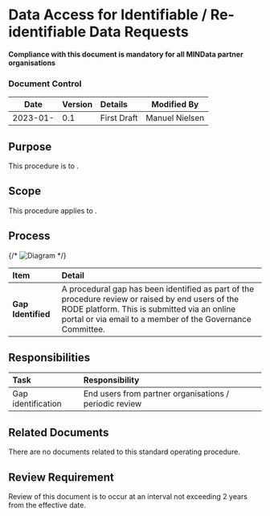 # Data Access for Identifiable / Re-identifiable Data Requests

**Compliance with this document is mandatory for all MINData partner organisations**

### Document Control

|   Date   | Version | Details     |  Modified By   |
| :------: | :------ | :---------- | :------------: |
| 2023-01- | 0.1     | First Draft | Manuel Nielsen |

## Purpose

This procedure is to .

## Scope

This procedure applies to .

## Process

{/* ![Diagram](https://rode.forske.org/diagrams/.platform/procedures/2301.drawio.svg) */}

| Item               | Detail                                                                                                                                                                                                         |
| :----------------- | :------------------------------------------------------------------------------------------------------------------------------------------------------------------------------------------------------------- |
| **Gap Identified** | A procedural gap has been identified as part of the procedure review or raised by end users of the RODE platform. This is submitted via an online portal or via email to a member of the Governance Committee. |

## Responsibilities

| Task               | Responsibility                                         |
| :----------------- | :----------------------------------------------------- |
| Gap identification | End users from partner organisations / periodic review |

## Related Documents

There are no documents related to this standard operating procedure.

## Review Requirement

Review of this document is to occur at an interval not exceeding 2 years from the effective date.
